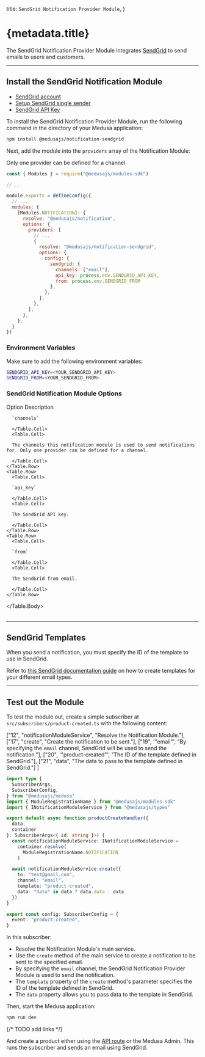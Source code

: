 
  title: `SendGrid Notification Provider Module`,
}

# {metadata.title}

The SendGrid Notification Provider Module integrates [SendGrid](https://sendgrid.com) to send emails to users and customers.

---

## Install the SendGrid Notification Module

<Note type="check">

- [SendGrid account](https://signup.sendgrid.com)
- [Setup SendGrid single sender](https://docs.sendgrid.com/ui/sending-email/sender-verification)
- [SendGrid API Key](https://docs.sendgrid.com/ui/account-and-settings/api-keys)

</Note>

To install the SendGrid Notification Provider Module, run the following command in the directory of your Medusa application:

```bash npm2yarn
npm install @medusajs/notification-sendgrid
```

Next, add the module into the `providers` array of the Notification Module:

<Note>

Only one provider can be defined for a channel.

</Note>

```js title="medusa-config.js"
const { Modules } = require("@medusajs/modules-sdk")

// ...

module.exports = defineConfig({
  // ...
  modules: {
    [Modules.NOTIFICATION]: {
      resolve: "@medusajs/notification",
      options: {
        providers: [
          // ...
          {
            resolve: "@medusajs/notification-sendgrid",
            options: {
              config: {
                sendgrid: {
                  channels: ["email"],
                  api_key: process.env.SENDGRID_API_KEY,
                  from: process.env.SENDGRID_FROM
                },
              },
            },
          },
        ],
      },
    },
  }
})
```

### Environment Variables

Make sure to add the following environment variables:

```bash
SENDGRID_API_KEY=<YOUR_SENDGRID_API_KEY>
SENDGRID_FROM=<YOUR_SENDGRID_FROM>
```

### SendGrid Notification Module Options

<Table>
  <Table.Header>
    <Table.Row>
      <Table.HeaderCell>Option</Table.HeaderCell>
      <Table.HeaderCell>Description</Table.HeaderCell>
    </Table.Row>
  </Table.Header>
  <Table.Body>
    <Table.Row>
      <Table.Cell>
      
      `channels`
      
      </Table.Cell>
      <Table.Cell>
      
      The channels this notification module is used to send notifications for. Only one provider can be defined for a channel.
      
      </Table.Cell>
    </Table.Row>
    <Table.Row>
      <Table.Cell>
      
      `api_key`
      
      </Table.Cell>
      <Table.Cell>
      
      The SendGrid API key.
      
      </Table.Cell>
    </Table.Row>
    <Table.Row>
      <Table.Cell>
      
      `from`
      
      </Table.Cell>
      <Table.Cell>
      
      The SendGrid from email.
      
      </Table.Cell>
    </Table.Row>
  </Table.Body>
</Table>

---

## SendGrid Templates

When you send a notification, you must specify the ID of the template to use in SendGrid.

Refer to [this SendGrid documentation guide](https://docs.sendgrid.com/ui/sending-email/how-to-send-an-email-with-dynamic-templates) on how to create templates for your different email types.

---

## Test out the Module

To test the module out, create a simple subscriber at `src/subscribers/product-created.ts` with the following content:

  ["12", "notificationModuleService", "Resolve the Notification Module."],
  ["17", "create", "Create the notification to be sent."],
  ["19", '"email"', "By specifying the `email` channel, SendGrid will be used to send the notification."],
  ["20", '"product-created"', "The ID of the template defined in SendGrid."],
  ["21", "data", "The data to pass to the template defined in SendGrid."]
]

```ts title="src/subscribers/product-created.ts" highlights={highlights}
import type {
  SubscriberArgs,
  SubscriberConfig,
} from "@medusajs/medusa"
import { ModuleRegistrationName } from "@medusajs/modules-sdk"
import { INotificationModuleService } from "@medusajs/types"

export default async function productCreateHandler({
  data,
  container
}: SubscriberArgs<{ id: string }>) {
  const notificationModuleService: INotificationModuleService =
    container.resolve(
      ModuleRegistrationName.NOTIFICATION
    )

  await notificationModuleService.create({
    to: "test@gmail.com",
    channel: "email",
    template: "product-created",
    data: "data" in data ? data.data : data
  })
}

export const config: SubscriberConfig = {
  event: "product.created",
}
```

In this subscriber:

- Resolve the Notification Module's main service. 
- Use the `create` method of the main service to create a notification to be sent to the specified email.
- By specifying the `email` channel, the SendGrid Notification Provider Module is used to send the notification.
- The `template` property of the `create` method's parameter specifies the ID of the template defined in SendGrid.
- The `data` property allows you to pass data to the template in SendGrid.

Then, start the Medusa application:

```bash npm2yarn
npm run dev
```

{/* TODO add links */}

And create a product either using the [API route](!api!/api/admin#products_postproducts) or the Medusa Admin. This runs the subscriber and sends an email using SendGrid.
